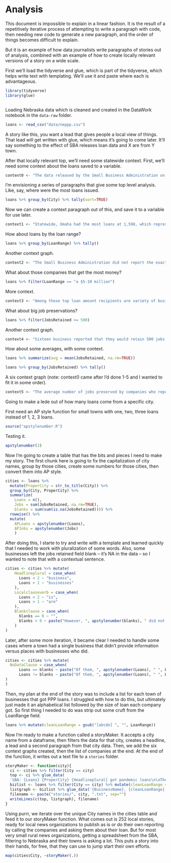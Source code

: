# Analysis

This document is impossible to explain in a linear fashion. It is the result of a repetitively iterative process of attempting to write a paragraph with code, then needing new code to generate a new paragraph, and the order of things becomes difficult to explain.

But it is an example of how data journalists write paragraphs of stories out of analysis, combined with an example of how to create locally relevant versions of a story on a wide scale. 

First we'll load the tidyverse and glue, which is part of the tidyverse, which helps write text with templating. We'll use it and paste where each is advantageous. 

```r
library(tidyverse)
library(glue)
```

```r

```

Loading Nebraska data which is cleaned and created in the DataWork notebook in the `data-raw` folder.

```r
loans <- read_csv("data/neppp.csv")
```

A story like this, you want a lead that gives people a local view of things. That lead will get written with glue, which means it's going to come later. It'll say something to the effect of SBA releases loan data and X are from Y town. 

After that locally relevant top, we'll need some statewide context. First, we'll need some context about the loans saved to a variable.

```r
context0 <- "The data released by the Small Business Administration on Monday is only a small slice of all Paycheck Protection loans issued during the pandemic. The government revealed details of 650,000 loans on Monday. In all, more than 5 million loans were granted under the program.\n\nThe loans are low-interest loans that can be forgiven if the company uses the money to retain employees. Companies are just now beginning the loan forgiveness process."
```

I'm envisioning a series of paragraphs that give some top level analysis. Like, say, where were the most loans issued. 

```r
loans %>% group_by(City) %>% tally(sort=TRUE)
```

Now we can create a context paragraph out of this, and save it to a variable for use later.

```r
context1 <- "Statewide, Omaha had the most loans at 1,598, which represented 38 percent of all loans given to Nebraska businesses. Lincoln (672), Grand Island, (147), Kearney (116) and Norfolk (89) rounded out the top 5."
```

How about loans by the loan range? 

```r
loans %>% group_by(LoanRange) %>% tally()
```

Another context graph.

```r
context2 <- "The Small Business Administration did not report the exact amount each business took out in loans, offering a range that the loan fell into. Only loans of $150,000 or more were reported.\n\nOf the 4,179 loans, 2,394 of them were for the lowest range, $150,000 to $350,000. Statewide, 36 businesses got loans of $5 million to $10 million."
```

What about those companies that get the most money? 

```r
loans %>% filter(LoanRange == "a $5-10 million")
```

More context.

```r
context3 <- "Among those top loan amount recipients are variety of businesses, mostly based in eastern Nebraska. Several are medical companies, such as the Kearney Regional Medical Center and the Nebraska Orthopaedic Hospital in Omaha. Rotella's Italian Bakery claimed to have retained 466 jobs with their upper range loan. Several agriculture industry businesses also topped the list."
```

What about big job preservations? 

```r
loans %>% filter(JobsRetained >= 500)
```

Another context graph.

```r
context4 <- "Sixteen business reported that they would retain 500 jobs with their loans, the highest amount disclosed by federal regulators."
```

How about some averages, with some context.

```r
loans %>% summarize(avg = mean(JobsRetained, na.rm=TRUE))

loans %>% group_by(JobsRetained) %>% tally()
```
A six context graph (note: context0 came after I'd done 1-5 and I wanted to fit it in some order). 

```r
context5 <- "The average number of jobs preserved by companies who reported that number is 51. However, 106 Nebraska companies said they retained zero workers with the loan. Another 644 left the question blank on their application."
```

Going to make a lede out of how many loans come from a specific city. 

First need an AP style function for small towns with one, two, three loans instead of 1, 2, 3 loans. 

```r
source("apstylenumber.R")
```

Testing it.

```r
apstylenumber(3)
```

Now I'm going to create a table that has the bits and pieces I need to make my story. The first chunk here is going to fix the capitalization of city names, group by those cities, create some numbers for those cities, then convert them into AP style.

```r
cities <- loans %>% 
  mutate(ProperCity = str_to_title(City)) %>% 
  group_by(City, ProperCity) %>% 
  summarize(
    Loans = n(), 
    Jobs = sum(JobsRetained, na.rm=TRUE), 
    blanks = sum(sum(is.na(JobsRetained)))) %>% 
  rowwise() %>% 
  mutate(
    APLoans = apstylenumber(Loans), 
    APJobs = apstylenumber(Jobs)
    )
```

After doing this, I starte to try and write with a template and learned quickly that I needed to work with pluralization of some words. Also, some businesses left the jobs retained field blank -- it's NA in the data -- so I wanted to note that with a contextual sentence. 

```r
cities <- cities %>% mutate(
    Headlineplural = case_when(
      Loans < 2 ~ "business",
      Loans > 1 ~ "businesses"
    ),
    Localclauseverb = case_when(
      Loans < 2 ~ "is",
      Loans > 1 ~ "are"
    ),
    Blankclause = case_when(
      blanks == 0 ~ "",
      blanks > 0 ~ paste("However, ", apstylenumber(blanks), " did not report information about jobs preserved with the loan.", sep="")
    )
)
```

Later, after some more iteration, it became clear I needed to handle some cases where a town had a single business that didn't provide information versus places with businesses who did. 

```r
cities <- cities %>% mutate(
  NoDataClause = case_when(
      Loans == blanks ~ paste("Of them, ", apstylenumber(Loans), " ", Localclauseverb, " from ", ProperCity, ". However, the business provided no information about the number of jobs they expected to preserve.", sep=""), 
      Loans != blanks ~ paste("Of them, ", apstylenumber(Loans), " ", Localclauseverb, " from ", ProperCity, " and the ", Headlineplural, " planned in their loan paperwork to preserve ", apstylenumber(Jobs), " jobs with that money.", " ", Blankclause, sep="")
)
)
```

Then, my plan at the end of the story was to include a list for each town of businesses that got PPP loans. I struggled with how to do this, but ultimately just made it an alphabetical list followed by the size of loan each company got. So first thing I needed to do was strip out some cruft from the LoanRange field.  

```r
loans %>% mutate(cleanLoanRange = gsub("[abcde] ", "", LoanRange))
```

Now I'm ready to make a function called a storyMaker. It accepts a city name from a dataframe, then filters the data for that city, creates a headline, a lead and a second paragraph from that city data. Then, we add the six context graphs created, then the list of companies at the end. At the end of the function, it writes out a text file to a `stories` folder.

```r
storyMaker <- function(city){
  ci <- cities %>% filter(City == city)
  top <- ci %>% glue_data(
  'SBA: {Loans} {ProperCity} {Headlineplural} got pandemic loans\n\nThe Small Business Administration on Monday released some details about 4,179 Nebraska businesses that took out Paycheck Protection Program loans of $150,000 or more.\n\n{NoDataClause}\n\n{context0}\n\n{context1}\n\n{context2}\n\n{context3}\n\n{context4}\n\n{context5}\n\n{ProperCity} loans reported by the SBA on Monday: ')
  bizlist <- loans %>% filter(City == city) %>% mutate(cleanLoanRange = gsub("[abcde] ", "", LoanRange)) %>% arrange(BusinessName)
  listgraph <- bizlist %>% glue_data('{BusinessName}, {cleanLoanRange}. ')
  filename <- paste("stories/", city, ".txt", sep="")
  writeLines(c(top, listgraph), filename)
}
```

Using purrr, we iterate over the unique City names in the cities table and feed it to our storyMaker function. What comes out is 252 local stories, ready for local news organizations to publish as is or do their own reporting by calling the companies and asking them about their loan. But for most very small rural news organizations, getting a spreadsheet from the SBA, filtering to Nebraska and their towns is asking a lot. This puts a story into their hands, for free, that they can use to jump start their own efforts. 

```r
map(cities$City, ~storyMaker(.))
```